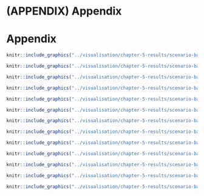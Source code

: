 # (APPENDIX) Appendix {-}

# Appendix

``` r
knitr::include_graphics("../visualisation/chapter-5-results/scenario-baseline/APPENDIX-COVIDhub-baseline-forecasts.png")

```

``` r
knitr::include_graphics("../visualisation/chapter-5-results/scenario-baseline/APPENDIX-COVIDhub-ensemble-forecasts.png")
```

``` r
knitr::include_graphics("../visualisation/chapter-5-results/scenario-baseline/APPENDIX-crps-ensemble-forecasts.png")
```

``` r
knitr::include_graphics("../visualisation/chapter-5-results/scenario-baseline/APPENDIX-CU-select-forecasts.png")
```


``` r
knitr::include_graphics("../visualisation/chapter-5-results/scenario-baseline/APPENDIX-epiforecasts-ensemble1-forecasts.png")
```


``` r
knitr::include_graphics("../visualisation/chapter-5-results/scenario-baseline/APPENDIX-LANL-GrowthRate-forecasts.png")
```


``` r
knitr::include_graphics("../visualisation/chapter-5-results/scenario-baseline/APPENDIX-mean-ensemble-forecasts.png")
```


``` r
knitr::include_graphics("../visualisation/chapter-5-results/scenario-baseline/APPENDIX-UMass-MechBayes-forecasts.png")
```


``` r
knitr::include_graphics("../visualisation/chapter-5-results/scenario-baseline/APPENDIX-UT-Mobility-forecasts.png")
```


``` r
knitr::include_graphics("../visualisation/chapter-5-results/scenario-baseline/APPENDIX-YYG-ParamSearch-forecasts.png")
```


``` r

knitr::include_graphics("../visualisation/chapter-5-results/scenario-baseline/wis-contributions-relative.png")

```


``` r

knitr::include_graphics("../visualisation/chapter-5-results/scenario-baseline/wis-contributions-rel-state2.png")

```




``` r
knitr::include_graphics("../visualisation/chapter-5-results/scenario-baseline/APPENDIX-coverage-plots-horizons.png")
```

